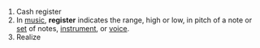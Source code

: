 #Cash register
#In [[music]], '''register''' indicates the range, high or low, in pitch of a note or [[set]] of notes, [[instrument]], or [[voice]].
#Realize